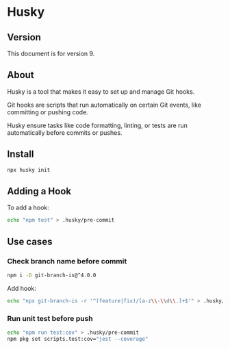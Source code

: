 # Husky

## Version

This document is for version 9.


## About

Husky is a tool that makes it easy to set up and manage Git hooks.

Git hooks are scripts that run automatically on certain Git events, like committing or pushing code.

Husky ensure tasks like code formatting, linting, or tests are run automatically before commits or pushes.


## Install

```sh
npx husky init
```


## Adding a Hook

To add a hook:
```sh
echo "npm test" > .husky/pre-commit
```


## Use cases

### Check branch name before commit

```sh
npm i -D git-branch-is@^4.0.0 
```

Add hook:
```sh
echo "npx git-branch-is -r '^(feature|fix)/[a-z\\-\\d\\.]+$'" > .husky/pre-push
```


### Run unit test before push

```sh
echo "npm run test:cov" > .husky/pre-commit
npm pkg set scripts.test:cov="jest --coverage"
```
